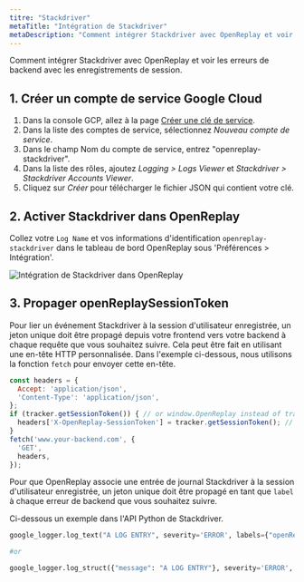 ```yaml
---
titre: "Stackdriver"
metaTitle: "Intégration de Stackdriver"
metaDescription: "Comment intégrer Stackdriver avec OpenReplay et voir les erreurs de backend avec les reprises de session."
---
```


Comment intégrer Stackdriver avec OpenReplay et voir les erreurs de backend avec les enregistrements de session.

## 1. Créer un compte de service Google Cloud

1. Dans la console GCP, allez à la page [Créer une clé de service](https://console.cloud.google.com/apis/credentials/serviceaccountkey?_ga=2.65088365.-270704106.1563504222).
2. Dans la liste des comptes de service, sélectionnez *Nouveau compte de service*.
3. Dans le champ Nom du compte de service, entrez "openreplay-stackdriver".
4. Dans la liste des rôles, ajoutez *Logging > Logs Viewer* et *Stackdriver > Stackdriver Accounts Viewer*.
5. Cliquez sur *Créer* pour télécharger le fichier JSON qui contient votre clé.

## 2. Activer Stackdriver dans OpenReplay

Collez votre `Log Name` et vos informations d'identification `openreplay-stackdriver` dans le tableau de bord OpenReplay sous 'Préférences > Intégration'.

![Intégration de Stackdriver dans OpenReplay](/static/stackdriver-1.png#center)

## 3. Propager openReplaySessionToken

Pour lier un événement Stackdriver à la session d'utilisateur enregistrée, un jeton unique doit être propagé depuis votre frontend vers votre backend à chaque requête que vous souhaitez suivre. Cela peut être fait en utilisant une en-tête HTTP personnalisée. Dans l'exemple ci-dessous, nous utilisons la fonction `fetch` pour envoyer cette en-tête.


```javascript
const headers = {
  Accept: 'application/json',
  'Content-Type': 'application/json',
};
if (tracker.getSessionToken()) { // or window.OpenReplay instead of tracker if you're using the snippet
  headers['X-OpenReplay-SessionToken'] = tracker.getSessionToken(); // Inject openReplaySessionToken
}
fetch('www.your-backend.com', {
  'GET',
  headers,
});
```


Pour que OpenReplay associe une entrée de journal Stackdriver à la session d'utilisateur enregistrée, un jeton unique doit être propagé en tant que `label` à chaque erreur de backend que vous souhaitez suivre.

Ci-dessous un exemple dans l'API Python de Stackdriver.


```python
google_logger.log_text("A LOG ENTRY", severity='ERROR', labels={"openReplaySessionToken": OPENREPLAY_SESSION_TOKEN})

#or

google_logger.log_struct({"message": "A LOG ENTRY"}, severity='ERROR', labels={"openReplaySessionToken": OPENREPLAY_SESSION_TOKEN})
```

